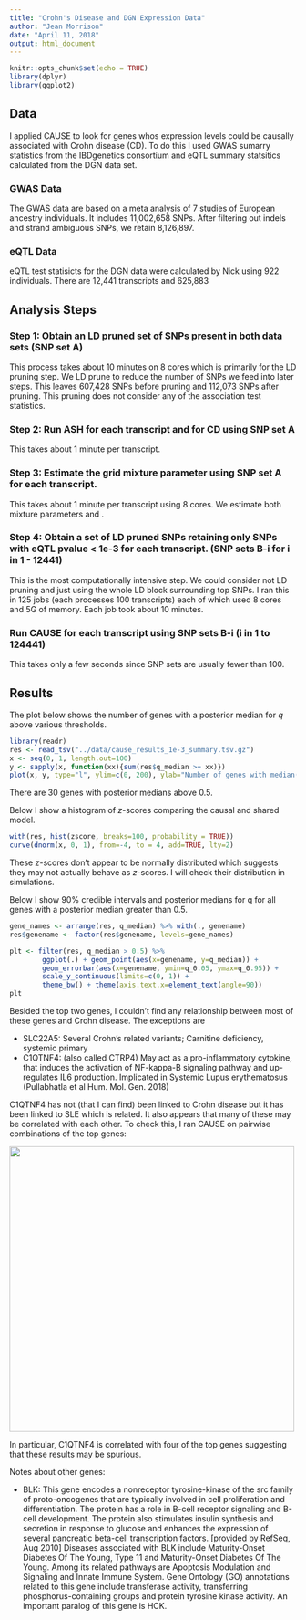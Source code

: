 ```yaml
---
title: "Crohn's Disease and DGN Expression Data"
author: "Jean Morrison"
date: "April 11, 2018"
output: html_document
---
```


```r
knitr::opts_chunk$set(echo = TRUE)
library(dplyr)
library(ggplot2)
```

## Data

I applied CAUSE to look for genes whos expression levels could be causally associated with Crohn disease (CD). To do this I used GWAS sumarry statistics from the IBDgenetics consortium and eQTL summary statsitics calculated from the DGN data set. 

### GWAS Data

The GWAS data are based on a meta analysis of 7 studies of European ancestry individuals. It includes 11,002,658  SNPs. After filtering out indels and strand ambiguous SNPs, we retain 8,126,897.


### eQTL Data

eQTL test statisicts for the DGN data were calculated by Nick using 922 individuals. There are 12,441 transcripts and 625,883

## Analysis Steps

### Step 1: Obtain an LD pruned set of SNPs present in both data sets (SNP set A)
This process takes about 10 minutes on 8 cores which is primarily for the LD pruning step. We LD prune to reduce the number of SNPs we feed into later steps. This leaves 607,428 SNPs before pruning and 112,073 SNPs after pruning. This pruning does not consider any of the association test statistics.

### Step 2: Run ASH for each transcript and for CD using SNP set A
This takes about 1 minute per transcript.

### Step 3: Estimate the grid mixture parameter using SNP set A for each transcript.
This takes about 1 minute per transcript using 8 cores. We estimate both mixture parameters and \rho.

### Step 4: Obtain a set of LD pruned SNPs retaining only SNPs with eQTL pvalue < 1e-3 for each transcript. (SNP sets B-i for i in 1 - 12441)
This is the most computationally intensive step. We could consider not LD pruning and just using the whole LD block surrounding top SNPs. I ran this in 125 jobs (each processes 100 transcripts) each of which used 8 cores and 5G  of memory. Each job took about 10 minutes. 

### Run CAUSE for each transcript using SNP sets B-i (i in 1 to 124441)

This takes only a few seconds since SNP sets are usually fewer than 100. 



## Results

The plot below shows the number of genes with a posterior median for $q$ above various thresholds. 

```r
library(readr)
res <- read_tsv("../data/cause_results_1e-3_summary.tsv.gz")
x <- seq(0, 1, length.out=100)
y <- sapply(x, function(xx){sum(res$q_median >= xx)})
plot(x, y, type="l", ylim=c(0, 200), ylab="Number of genes with median(q) > x")
```

There are 30 genes with posterior medians above 0.5. 


Below I show a histogram of $z$-scores comparing the causal and shared model.
```r
with(res, hist(zscore, breaks=100, probability = TRUE))
curve(dnorm(x, 0, 1), from=-4, to = 4, add=TRUE, lty=2)
```

These $z$-scores don't appear to be normally distributed which suggests they may not actually behave as $z$-scores. I will check their distribution in simulations. 

Below I show 90\% credible intervals and posterior medians for q for all genes with a posterior median greater than 0.5.
```r
gene_names <- arrange(res, q_median) %>% with(., genename)
res$genename <- factor(res$genename, levels=gene_names)

plt <- filter(res, q_median > 0.5) %>%
        ggplot(.) + geom_point(aes(x=genename, y=q_median)) +
        geom_errorbar(aes(x=genename, ymin=q_0.05, ymax=q_0.95)) +
        scale_y_continuous(limits=c(0, 1)) +
        theme_bw() + theme(axis.text.x=element_text(angle=90)) 
plt
```

Besided the top two genes, I couldn't find any relationship between most of these genes and Crohn disease. The exceptions are

+ SLC22A5: Several Crohn's related variants; Carnitine deficiency, systemic primary 
+ C1QTNF4: (also called CTRP4) May act as a pro-inflammatory cytokine, that induces the activation of NF-kappa-B signaling pathway and up-regulates IL6 production. Implicated in Systemic Lupus erythematosus (Pullabhatla et al Hum. Mol. Gen. 2018)

C1QTNF4 has not (that I can find) been linked to Crohn disease but it has been linked to SLE which is related. It also appears that many of these may be correlated with each other. To check this, I ran CAUSE on pairwise combinations of the top genes:

<img src="dgn_matrix.png" width="500">

In particular, C1QTNF4 is correlated with four of the top genes suggesting that these results may be spurious. 

Notes about other genes:

+ BLK: This gene encodes a nonreceptor tyrosine-kinase of the src family of proto-oncogenes that are typically involved in cell proliferation and differentiation. The protein has a role in B-cell receptor signaling and B-cell development. The protein also stimulates insulin synthesis and secretion in response to glucose and enhances the expression of several pancreatic beta-cell transcription factors. [provided by RefSeq, Aug 2010]  Diseases associated with BLK include Maturity-Onset Diabetes Of The Young, Type 11 and Maturity-Onset Diabetes Of The Young. Among its related pathways are Apoptosis Modulation and Signaling and Innate Immune System. Gene Ontology (GO) annotations related to this gene include transferase activity, transferring phosphorus-containing groups and protein tyrosine kinase activity. An important paralog of this gene is HCK.



